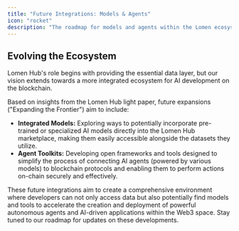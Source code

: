 ```yaml
---
title: "Future Integrations: Models & Agents"
icon: "rocket"
description: "The roadmap for models and agents within the Lomen ecosystem."
---
```


## Evolving the Ecosystem

Lomen Hub's role begins with providing the essential data layer, but our vision extends towards a more integrated ecosystem for AI development on the blockchain.

Based on insights from the Lomen Hub light paper, future expansions ("Expanding the Frontier") aim to include:

- **Integrated Models:** Exploring ways to potentially incorporate pre-trained or specialized AI models directly into the Lomen Hub marketplace, making them easily accessible alongside the datasets they utilize.
- **Agent Toolkits:** Developing open frameworks and tools designed to simplify the process of connecting AI agents (powered by various models) to blockchain protocols and enabling them to perform actions on-chain securely and effectively.

These future integrations aim to create a comprehensive environment where developers can not only access data but also potentially find models and tools to accelerate the creation and deployment of powerful autonomous agents and AI-driven applications within the Web3 space. Stay tuned to our roadmap for updates on these developments.
